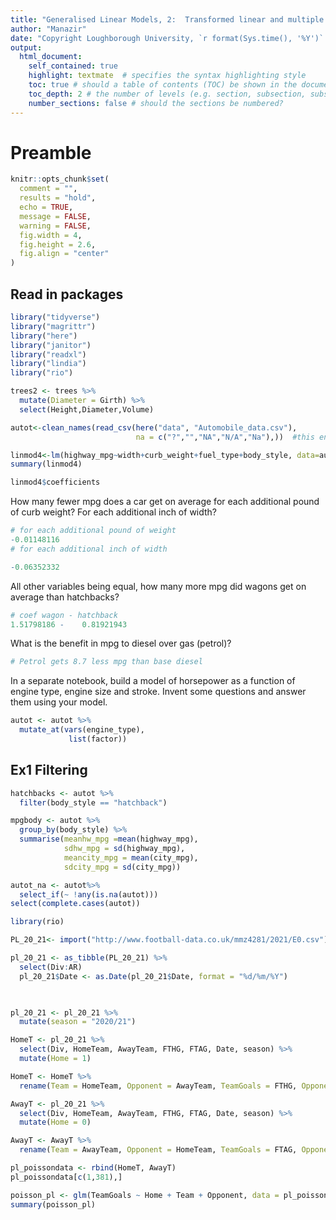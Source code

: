 ```yaml
---
title: "Generalised Linear Models, 2:  Transformed linear and multiple linear regression"
author: "Manazir"
date: "Copyright Loughborough University, `r format(Sys.time(), '%Y')`  \n Last update: `r format(Sys.time(), '%d %B')`"
output:
  html_document:
    self_contained: true
    highlight: textmate  # specifies the syntax highlighting style
    toc: true # should a table of contents (TOC) be shown in the document?
    toc_depth: 2 # the number of levels (e.g. section, subsection, subsubsection) shown in the TOC
    number_sections: false # should the sections be numbered?
---
```

# Preamble
```r
knitr::opts_chunk$set(
  comment = "",
  results = "hold",
  echo = TRUE,
  message = FALSE,
  warning = FALSE,
  fig.width = 4,
  fig.height = 2.6,
  fig.align = "center"
)
```
## Read in packages
```r
library("tidyverse")
library("magrittr")
library("here")
library("janitor")
library("readxl")
library("lindia")
library("rio")
```

```r
trees2 <- trees %>%
  mutate(Diameter = Girth) %>%
  select(Height,Diameter,Volume)
```

```r
autot<-clean_names(read_csv(here("data", "Automobile_data.csv"),
                            na = c("?","","NA","N/A","Na"),))  #this ensures that missing data recorded in a variety of ways is identified as missing data by R
``` 

```r
linmod4<-lm(highway_mpg~width+curb_weight+fuel_type+body_style, data=autot)
summary(linmod4)
```
```r
linmod4$coefficients
```

How many fewer mpg does a car get on average for each additional pound of curb weight? For each additional inch of width?

```r
# for each additional pound of weight
-0.01148116
# for each additional inch of width

-0.06352332 
```

All other variables being equal, how many more mpg did wagons get on average than hatchbacks?

```r

# coef wagon - hatchback
1.51798186 -    0.81921943

```

What is the benefit in mpg to diesel over gas (petrol)?

```r
# Petrol gets 8.7 less mpg than base diesel
```

In a separate notebook, build a model of horsepower as a function of engine type, engine size and stroke. Invent some questions and answer them using your model.

```r
autot <- autot %>%
  mutate_at(vars(engine_type),
             list(factor))
```
## Ex1 Filtering
```r
hatchbacks <- autot %>%
  filter(body_style == "hatchback")
```


```r
mpgbody <- autot %>%
  group_by(body_style) %>%
  summarise(meanhw_mpg =mean(highway_mpg),
            sdhw_mpg = sd(highway_mpg),
            meancity_mpg = mean(city_mpg),
            sdcity_mpg = sd(city_mpg))
```


```r
autot_na <- autot%>%
  select_if(~ !any(is.na(autot)))
select(complete.cases(autot))
```
```r
library(rio)
```



```r
PL_20_21<- import("http://www.football-data.co.uk/mmz4281/2021/E0.csv")
```



```r
pl_20_21 <- as_tibble(PL_20_21) %>%
  select(Div:AR)
  pl_20_21$Date <- as.Date(pl_20_21$Date, format = "%d/%m/%Y")

  
```
```r
pl_20_21 <- pl_20_21 %>%
  mutate(season = "2020/21")
```

```r
HomeT <- pl_20_21 %>%
  select(Div, HomeTeam, AwayTeam, FTHG, FTAG, Date, season) %>%
  mutate(Home = 1)
```


```r
HomeT <- HomeT %>%
  rename(Team = HomeTeam, Opponent = AwayTeam, TeamGoals = FTHG, OpponentGoals = FTAG)
```

``` r
AwayT <- pl_20_21 %>%
  select(Div, HomeTeam, AwayTeam, FTHG, FTAG, Date, season) %>%
  mutate(Home = 0)
```


```r
AwayT <- AwayT %>%
  rename(Team = AwayTeam, Opponent = HomeTeam, TeamGoals = FTAG, OpponentGoals = FTHG)

```

```r
pl_poissondata <- rbind(HomeT, AwayT)
pl_poissondata[c(1,381),]

```

```r
poisson_pl <- glm(TeamGoals ~ Home + Team + Opponent, data = pl_poissondata, family = poisson(link ="log"))
summary(poisson_pl)
```



